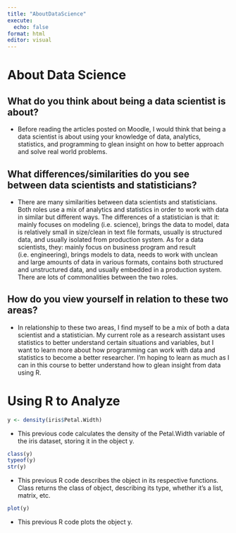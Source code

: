 ```yaml
---
title: "AboutDataScience"
execute: 
  echo: false
format: html
editor: visual
---
```


# About Data Science

## What do you think about being a data scientist is about?

-   Before reading the articles posted on Moodle, I would think that being a data scientist is about using your knowledge of data, analytics, statistics, and programming to glean insight on how to better approach and solve real world problems.

## What differences/similarities do you see between data scientists and statisticians?

-   There are many similarities between data scientists and statisticians. Both roles use a mix of analytics and statistics in order to work with data in similar but different ways. The differences of a statistician is that it: mainly focuses on modeling (i.e. science), brings the data to model, data is relatively small in size/clean in text file formats, usually is structured data, and usually isolated from production system. As for a data scientists, they: mainly focus on business program and result (i.e. engineering), brings models to data, needs to work with unclean and large amounts of data in various formats, contains both structured and unstructured data, and usually embedded in a production system. There are lots of commonalities between the two roles.

## How do you view yourself in relation to these two areas?

-   In relationship to these two areas, I find myself to be a mix of both a data scientist and a statistician. My current role as a research assistant uses statistics to better understand certain situations and variables, but I want to learn more about how programming can work with data and statistics to become a better researcher. I'm hoping to learn as much as I can in this course to better understand how to glean insight from data using R.

# Using R to Analyze

```r
y <- density(iris$Petal.Width)
```

-   This previous code calculates the density of the Petal.Width variable of the iris dataset, storing it in the object y.

```r
class(y) 
typeof(y) 
str(y)
```

-   This previous R code describes the object in its respective functions. Class returns the class of object, describing its type, whether it's a list, matrix, etc.

```r
plot(y)
```

-   This previous R code plots the object y.
